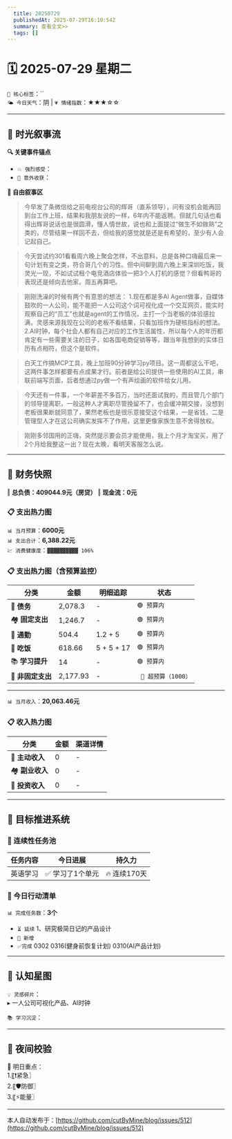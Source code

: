 ```yaml
---
  title: 20250729
  publishedAt: 2025-07-29T16:10:54Z
  summary: 查看全文>>
  tags: []
---
```


# 🗓️ 2025-07-29 星期二  
`🔑 核心标签`：``  
`🌤️ 今日天气`：阴 | `💗 情绪指数`：★★★☆☆   

---


## 🌊 **时光叙事流**
**🔍 关键事件锚点**  
- `💥 强烈感受`：                  
- `🎉 意外收获`：           

**📖 自由叙事区**  
> 今早发了条微信给之前电视台公司的辉哥（直系领导），问有没机会能再回到台工作上班，结果和我朋友说的一样，6年内不能返聘。但就几句话也看得出辉哥说话也是很圆滑，懂人情世故，说也和上面提过“做生不如做熟”之类的，尽管结果一样回不去，但给我的感觉就是还是有希望的，至少有人会记起自己。

> 今天尝试约301看看周六晚上聚会怎样，不出意料，总是各种口嗨最后来一句计划有变之类，符合哥几个的习性。但中间聊到周六晚上来深圳吃饭，我灵光一现，不如试试租个电竞酒店体验一把3个人打机的感觉？但看鸭哥的表现还是倾向去他家。周五再算吧。

> 刚刚洗澡的时候有两个有意思的想法：
1.现在都是多AI Agent做事，自媒体鼓吹的一人公司，能不能把一人公司这个词可视化成一个交互网页，能实时观察自己的“员工”也就是agent的工作情况，主打一个当老板的体验感拉满，灵感来源我现在公司的老板不看结果，只看加班作为硬核指标的想法。
2.AI时钟，每个社会人都有自己对应的工作生活属性，所以每个人的年历都肯定有一些需要关注的日子，如各国电商促销等等，跟当年我想到的实体日历有点相符，但这个是软件。

> 白天工作搞MCP工具，晚上加班90分钟学习py项目。这一周都这么干吧，这两件事怎样都要有点成果才行。前者是给公司提供一些使用的AI工具，串联前端写页面，后者想通过py做一个有声绘画的软件给女儿用。

> 今天还有一件事，一个年薪差不多百万，当时还面试我的，而且管几个部门的领导提离职，一般这种人才离职尽管挽留不了，也会缓冲期交接，没想到老板很果断就同意了，果然老板也是很乐意接受这个结果，一是省钱，二是管理型人才在这公司确实发挥不了作用，这里更像家族生意不舍得放权。

> 刚刚多邻国用的正嗨，突然提示要会员才能使用，我上个月才淘宝买，用了2个月给我整这一出？现在太晚，看明天客服怎么说。

---

## 💸 **财务快照**
‖ **总负债：409044.9元（房贷）**
‖ **现金流：0元**

### 📋 支出热力图

`📊 当月预算`：**6000元**  
`📊 支出合计`：**6,388.22元**  
`💹 消费健康度`：`▓▓▓▓▓▓▓▓▓▓ 106%`  
### 📋 支出热力图（含预算监控）
| 分类         | 金额    | 明细追踪                  | 状态           |
|--------------|---------|---------------------------|----------------|
| 🏦 **债务**    | 2,078.3   | -    | `🟢 预算内`   |
| 🏘️ **固定支出** | 1,246.7     |  -  | `🟢 预算内`     |
| 🚌 **通勤**     | 504.4   | 1.2 + 5  | `🟢 预算内`     |
| 🍜 **吃饭**     | 618.66  | 5 + 5 + 17  | `🟢 预算内`   |
| 📚 **学习提升** | 14      | -     | `🟢 预算内`     |
| 🎲 **非固定支出** | 2,177.93   |  -  | ` 🔴 超预算（1000）`  |
---

`📊 当月收入`：**20,063.46元**  

### 📋 收入热力图
| 分类         | 金额    | 渠道详情             |
|--------------|---------|-------------------------|
| 🏦 **主动收入**  | 0                | -        |
| 🏘️ **副业收入**  | 0                | -        |
| 🚌 **投资收入**  | 0                | -        |



---

## 🎯 **目标推进系统**

### 🔄 连续性任务池
| 任务内容                | 今日进展          | 持久力     |
|-------------------------|-------------------|------------|
| 英语学习         | ✅ 学习了1个单元 | 🔥 连续170天  |



### 📌 今日行动清单

`📊 完成任务数`：**3个**  
- `⏳ 延续` 1、研究极简日记的产品设计             
- `🚩 新增`   
- `✅完成` 0302   0316(健身前恢复计划)  0310(AI产品计划)


---

## 🌌 **认知星图**
`💡 灵感碎片`：  
▸ 一人公司可视化产品、AI时钟


`📚 学习沉淀`：  
>    

---

## 🌃 夜间校验

🚀 明日重点：  
1.〖❗紧急〗  
2.〖🛡️防御〗  
3.〖⚡能量〗


---
本人自动发布于：[https://github.com/cutByMine/blog/issues/512](https://github.com/cutByMine/blog/issues/512)

